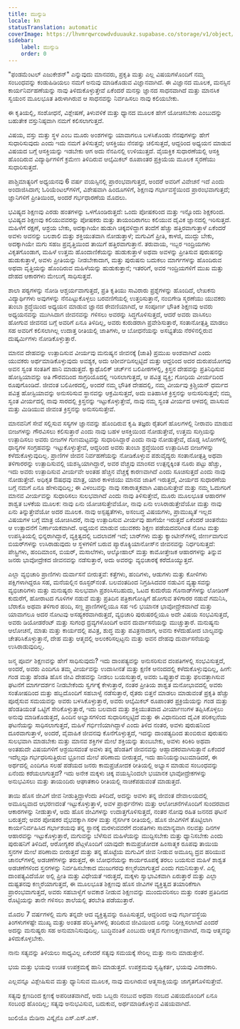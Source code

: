 ```yaml
---
title: ಮುನ್ನುಡಿ
locale: kn
statusTranslation: automatic
coverImage: https://lhvmrqwrcowdvduuaukz.supabase.co/storage/v1/object/public/strapi-uploads/small_cover-educacion-fundamental.webp-2d51a7828a2b1309555be27f7e2a61a0.webp
sidebar:
    label: ಮುನ್ನುಡಿ
    order: 0
---
```

"ಫಂಡಮೆಂಟಲ್ ಎಜುಕೇಶನ್" ಎನ್ನುವುದು ಮಾನವರು, ಪ್ರಕೃತಿ ಮತ್ತು ಎಲ್ಲ ವಿಷಯಗಳೊಂದಿಗೆ ನಮ್ಮ ಸಂಬಂಧವನ್ನು ಕಂಡುಹಿಡಿಯಲು ನಮಗೆ ಅನುವು ಮಾಡಿಕೊಡುವ ವಿಜ್ಞಾನವಾಗಿದೆ. ಈ ವಿಜ್ಞಾನದ ಮೂಲಕ, ಮನಸ್ಸಿನ ಕಾರ್ಯನಿರ್ವಹಣೆಯನ್ನು ನಾವು ತಿಳಿದುಕೊಳ್ಳುತ್ತೇವೆ ಏಕೆಂದರೆ ಮನಸ್ಸು ಜ್ಞಾನದ ಸಾಧನವಾಗಿದೆ ಮತ್ತು ಮಾನಸಿಕ ಸ್ವಯಂನ ಮೂಲಭೂತ ತಿರುಳಾಗಿರುವ ಆ ಸಾಧನವನ್ನು ನಿರ್ವಹಿಸಲು ನಾವು ಕಲಿಯಬೇಕು.

ಈ ಕೃತಿಯಲ್ಲಿ, ಸಂಶೋಧನೆ, ವಿಶ್ಲೇಷಣೆ, ತಿಳುವಳಿಕೆ ಮತ್ತು ಧ್ಯಾನದ ಮೂಲಕ ಹೇಗೆ ಯೋಚಿಸಬೇಕು ಎಂಬುದನ್ನು ಬಹುತೇಕ ವಸ್ತುನಿಷ್ಠವಾಗಿ ನಮಗೆ ಕಲಿಸಲಾಗುತ್ತದೆ.

ವಿಷಯ, ವಸ್ತು ಮತ್ತು ಸ್ಥಳ ಎಂಬ ಮೂರು ಅಂಶಗಳನ್ನು ಯಾವಾಗಲೂ ಬಳಸಿಕೊಂಡು ನೆನಪುಗಳನ್ನು ಹೇಗೆ ಸುಧಾರಿಸುವುದು ಎಂದು ಇದು ನಮಗೆ ತಿಳಿಸುತ್ತದೆ; ಆಸಕ್ತಿಯು ನೆನಪನ್ನು ಚಲಿಸುತ್ತದೆ, ಆದ್ದರಿಂದ ಅಧ್ಯಯನ ಮಾಡುವ ವಿಷಯದ ಬಗ್ಗೆ ಆಸಕ್ತಿಯನ್ನು ಇಡಬೇಕು ಆಗ ಅದು ನೆನಪಿನಲ್ಲಿ ಉಳಿಯುತ್ತದೆ. ವೈಯಕ್ತಿಕ ಸುಧಾರಣೆಯಲ್ಲಿ ಆಸಕ್ತಿ ಹೊಂದಿರುವ ವಿದ್ಯಾರ್ಥಿಗಳಿಗೆ ಕ್ರಮೇಣ ತಿಳಿದಿರುವ ಆಲ್ಕೆಮಿಕಲ್ ರೂಪಾಂತರ ಪ್ರಕ್ರಿಯೆಯ ಮೂಲಕ ಸ್ಮರಣೆಯು ಸುಧಾರಿಸುತ್ತದೆ.

ಪಾಶ್ಚಿಮಾತ್ಯರಿಗೆ ಅಧ್ಯಯನವು 6 ವರ್ಷ ವಯಸ್ಸಿನಲ್ಲಿ ಪ್ರಾರಂಭವಾಗುತ್ತದೆ, ಅಂದರೆ ಅವರಿಗೆ ವಿವೇಚನೆ ಇದೆ ಎಂದು ಅಂದಾಜಿಸಿದಾಗ; ಓರಿಯೆಂಟಲ್‌ಗಳಿಗೆ, ವಿಶೇಷವಾಗಿ ಹಿಂದೂಗಳಿಗೆ, ಶಿಕ್ಷಣವು ಗರ್ಭಾವಸ್ಥೆಯಿಂದ ಪ್ರಾರಂಭವಾಗುತ್ತದೆ; ಜ್ಞಾನಿಗಳಿಗೆ ಪ್ರೀತಿಯಿಂದ, ಅಂದರೆ ಗರ್ಭಧಾರಣೆಯ ಮೊದಲು.

ಭವಿಷ್ಯದ ಶಿಕ್ಷಣವು ಎರಡು ಹಂತಗಳನ್ನು ಒಳಗೊಂಡಿರುತ್ತದೆ: ಒಂದು ಪೋಷಕರಿಂದ ಮತ್ತು ಇನ್ನೊಂದು ಶಿಕ್ಷಕರಿಂದ. ಭವಿಷ್ಯದ ಶಿಕ್ಷಣವು ಕಲಿಯುವವರನ್ನು ಪೋಷಕರು ಮತ್ತು ತಾಯಂದಿರಾಗಲು ಕಲಿಯುವ ದೈವಿಕ ಜ್ಞಾನದಲ್ಲಿ ಇರಿಸುತ್ತದೆ. ಮಹಿಳೆಗೆ ರಕ್ಷಣೆ, ಆಶ್ರಯ ಬೇಕು, ಅದಕ್ಕಾಗಿಯೇ ಹುಡುಗಿ ಚಿಕ್ಕವಳಿದ್ದಾಗ ತಂದೆಗೆ ಹೆಚ್ಚು ಹತ್ತಿರವಾಗುತ್ತಾಳೆ ಏಕೆಂದರೆ ಅವಳು ಅವನನ್ನು ಬಲಶಾಲಿ ಮತ್ತು ಶಕ್ತಿಯುತವಾಗಿ ನೋಡುತ್ತಾಳೆ; ಮಗುವಿಗೆ ಪ್ರೀತಿ, ಕಾಳಜಿ, ಮುದ್ದು ಬೇಕು, ಅದಕ್ಕಾಗಿಯೇ ಮಗು ಸಹಜ ಪ್ರವೃತ್ತಿಯಿಂದ ತಾಯಿಗೆ ಹತ್ತಿರವಾಗುತ್ತಾನೆ. ತರುವಾಯ, ಇಬ್ಬರ ಇಂದ್ರಿಯಗಳು ವಿಕೃತಗೊಂಡಾಗ, ಮಹಿಳೆ ಉತ್ತಮ ಹೊಂದಾಣಿಕೆಯನ್ನು ಹುಡುಕುತ್ತಾಳೆ ಅಥವಾ ಅವಳನ್ನು ಪ್ರೀತಿಸುವ ಪುರುಷನನ್ನು ಹುಡುಕುತ್ತಾಳೆ, ಅವಳು ಪ್ರೀತಿಯನ್ನು ನೀಡಬೇಕಾದಾಗ, ಮತ್ತು ಪುರುಷನು ಬದುಕಲು ಮಾರ್ಗಗಳನ್ನು ಹೊಂದಿರುವ ಅಥವಾ ವೃತ್ತಿಯನ್ನು ಹೊಂದಿರುವ ಮಹಿಳೆಯನ್ನು ಹುಡುಕುತ್ತಾನೆ; ಇತರರಿಗೆ, ಅವರ ಇಂದ್ರಿಯಗಳಿಗೆ ಮುಖ ಮತ್ತು ದೇಹದ ಆಕಾರಗಳು ಮೇಲುಗೈ ಸಾಧಿಸುತ್ತವೆ.

ಶಾಲಾ ಪಠ್ಯಗಳನ್ನು ನೋಡಿ ಆಶ್ಚರ್ಯವಾಗುತ್ತದೆ, ಪ್ರತಿ ಕೃತಿಯು ಸಾವಿರಾರು ಪ್ರಶ್ನೆಗಳನ್ನು ಹೊಂದಿದೆ, ಲೇಖಕನು ವಿದ್ಯಾರ್ಥಿಗಳು ಅವುಗಳನ್ನು ನೆನಪಿಟ್ಟುಕೊಳ್ಳಲು ಬರವಣಿಗೆಯಲ್ಲಿ ಉತ್ತರಿಸುತ್ತಾನೆ, ನಂಬಿಗೇಡಿ ಸ್ಮರಣೆಯು ಯುವಕರು ತುಂಬಾ ಶ್ರದ್ಧೆಯಿಂದ ಅಧ್ಯಯನ ಮಾಡುವ ಜ್ಞಾನದ ಠೇವಣಿಯಾಗಿದೆ, ಆ ಸಂಪೂರ್ಣ ಭೌತಿಕ ಶಿಕ್ಷಣವು ಅವರು ಅಧ್ಯಯನವನ್ನು ಮುಗಿಸಿದಾಗ ಜೀವನವನ್ನು ಗಳಿಸಲು ಅವರನ್ನು ಸಿದ್ಧಗೊಳಿಸುತ್ತದೆ, ಆದರೆ ಅವರು ವಾಸಿಸಲು ಹೋಗುವ ಜೀವನದ ಬಗ್ಗೆ ಅವರಿಗೆ ಏನೂ ತಿಳಿದಿಲ್ಲ, ಅವರು ಕುರುಡರಾಗಿ ಪ್ರವೇಶಿಸುತ್ತಾರೆ, ಸಂತಾನೋತ್ಪತ್ತಿ ಮಾಡಲು ಸಹ ಅವರಿಗೆ ಕಲಿಸಲಾಗಿಲ್ಲ ಉದಾತ್ತ ರೀತಿಯಲ್ಲಿ ಜಾತಿಗಳು, ಆ ಬೋಧನೆಯನ್ನು ಅಸಭ್ಯತೆಯ ನೆರಳಿನಲ್ಲಿರುವ ದುಷ್ಕರ್ಮಿಗಳು ನೋಡಿಕೊಳ್ಳುತ್ತಾರೆ.

ಮಾನವ ದೇಹವನ್ನು ಉತ್ಪಾದಿಸುವ ವೀರ್ಯವು ಮನುಷ್ಯನ ಜೀವನಕ್ಕೆ (ಜಾತಿ) ಪ್ರಮುಖ ಅಂಶವಾಗಿದೆ ಎಂದು ಯುವಕರು ಅರ್ಥಮಾಡಿಕೊಳ್ಳುವುದು ಅವಶ್ಯಕ, ಅದು ಆಶೀರ್ವದಿಸಲ್ಪಟ್ಟಿದೆ ಮತ್ತು ಆದ್ದರಿಂದ ಅದರ ದುರುಪಯೋಗವು ಅವನ ಸ್ವಂತ ಸಂತತಿಗೆ ಹಾನಿ ಮಾಡುತ್ತದೆ. ಕ್ಯಾಥೊಲಿಕ್ ಚರ್ಚ್‌ನ ಬಲಿಪೀಠಗಳಲ್ಲಿ, ಕ್ರಿಸ್ತನ ದೇಹವನ್ನು ಪ್ರತಿನಿಧಿಸುವ ಹೋಸ್ಟಿಯಾವನ್ನು ಅತಿ ಗೌರವದಿಂದ ಸಾಗ್ರರಿಯೊದಲ್ಲಿ ಇರಿಸಲಾಗುತ್ತದೆ, ಆ ಪವಿತ್ರ ವ್ಯಕ್ತಿ; ಗೋಧಿಯ ವೀರ್ಯದಿಂದ ರೂಪುಗೊಂಡಿದೆ. ಜೀವಂತ ಬಲಿಪೀಠದಲ್ಲಿ, ಅಂದರೆ ನಮ್ಮ ಭೌತಿಕ ದೇಹದಲ್ಲಿ, ನಮ್ಮ ವೀರ್ಯವು ಕ್ರಿಶ್ಚಿಯನ್ ಧರ್ಮದ ಪವಿತ್ರ ಹೋಸ್ಟಿಯಾವನ್ನು ಅನುಸರಿಸುವ ಸ್ಥಾನವನ್ನು ಆಕ್ರಮಿಸುತ್ತದೆ, ಅದು ಐತಿಹಾಸಿಕ ಕ್ರಿಸ್ತನನ್ನು ಅನುಸರಿಸುತ್ತದೆ; ನಮ್ಮ ಸ್ವಂತ ವೀರ್ಯದಲ್ಲಿ ನಾವು ಸಾರದಲ್ಲಿ ಕ್ರಿಸ್ತನನ್ನು ಇಟ್ಟುಕೊಳ್ಳುತ್ತೇವೆ, ನಾವು ನಮ್ಮ ಸ್ವಂತ ವೀರ್ಯದ ಆಳದಲ್ಲಿ ವಾಸಿಸುವ ಮತ್ತು ಮಿಡಿಯುವ ಜೀವಂತ ಕ್ರಿಸ್ತನನ್ನು ಅನುಸರಿಸುತ್ತೇವೆ.

ಮಾನವನಿಗೆ ಸೇವೆ ಸಲ್ಲಿಸುವ ಸಸ್ಯಗಳ ಜ್ಞಾನವನ್ನು ಹೊಂದಿರುವ ಕೃಷಿ ತಜ್ಞರು ರೈತರಿಗೆ ಹೊಲಗಳಲ್ಲಿ ನೀರಾವರಿ ಮಾಡುವ ಬೀಜಗಳನ್ನು ಗೌರವಿಸಲು ಕಲಿಸುತ್ತಾರೆ ಎಂದು ನಾವು ಬಹಳ ಆಸಕ್ತಿಯಿಂದ ನೋಡುತ್ತೇವೆ, ಉತ್ತಮ ಸುಗ್ಗಿಯನ್ನು ಉತ್ಪಾದಿಸಲು ಅವರು ಬೀಜಗಳ ಗುಣಮಟ್ಟವನ್ನು ಸುಧಾರಿಸಿದ್ದಾರೆ ಎಂದು ನಾವು ನೋಡುತ್ತೇವೆ, ದೊಡ್ಡ ಸಿಲೋಗಳಲ್ಲಿ ಧಾನ್ಯಗಳ ಸಂಗ್ರಹವನ್ನು ಇಟ್ಟುಕೊಳ್ಳುತ್ತೇವೆ, ಆದ್ದರಿಂದ ಅವರು ತುಂಬಾ ಶ್ರದ್ಧೆಯಿಂದ ಉತ್ಪಾದಿಸಿದ ಬೀಜಗಳನ್ನು ಕಳೆದುಕೊಳ್ಳುವುದಿಲ್ಲ. ಪ್ರಾಣಿಗಳ ಜೀವನ ನಿರ್ವಹಣೆಯನ್ನು ನೋಡಿಕೊಳ್ಳುವ ಪಶುವೈದ್ಯರು ಸಂತಾನೋತ್ಪತ್ತಿ ಅಥವಾ ತಳಿಗಾರರನ್ನು ಉತ್ಪಾದಿಸುವಲ್ಲಿ ಯಶಸ್ವಿಯಾಗಿದ್ದಾರೆ, ಅವರ ವೆಚ್ಚವು ಮಾಂಸದ ಉತ್ಪನ್ನಕ್ಕಿಂತ ನೂರು ಪಟ್ಟು ಹೆಚ್ಚು, ಇದು ಅವರು ಉತ್ಪಾದಿಸುವ ವೀರ್ಯವೇ ಅಂತಹ ಹೆಚ್ಚಿನ ವೆಚ್ಚಕ್ಕೆ ಕಾರಣವಾಗಿದೆ ಎಂದು ಸೂಚಿಸುತ್ತದೆ ಎಂದು ನಾವು ನೋಡುತ್ತೇವೆ. ಅಧಿಕೃತ ಔಷಧವು ಮಾತ್ರ, ಯಾರ ಕಾಳಜಿಯು ಮಾನವ ಜಾತಿಗೆ ಇರುತ್ತದೆ, ವೀರ್ಯದ ಸುಧಾರಣೆಯ ಬಗ್ಗೆ ನಮಗೆ ಏನೂ ಹೇಳುವುದಿಲ್ಲ; ಈ ವಿಳಂಬವನ್ನು ನಾವು ಸಕಾರಾತ್ಮಕವಾಗಿ ವಿಷಾದಿಸುತ್ತೇವೆ ಮತ್ತು ನಮ್ಮ ಓದುಗರಿಗೆ ಮಾನವ ವೀರ್ಯವನ್ನು ಸುಧಾರಿಸಲು ಸುಲಭವಾಗಿದೆ ಎಂದು ನಾವು ತಿಳಿಸುತ್ತೇವೆ, ಮೂರು ಮೂಲಭೂತ ಆಹಾರಗಳ ಶಾಶ್ವತ ಬಳಕೆಯ ಮೂಲಕ: ನಾವು ಏನು ಯೋಚಿಸುತ್ತೇವೆಯೋ, ನಾವು ಏನು ಉಸಿರಾಡುತ್ತೇವೆಯೋ ಮತ್ತು ನಾವು ಏನು ತಿನ್ನುತ್ತೇವೆಯೋ ಅದರ ಮೂಲಕ. ನಾವು ಅಸ್ಪಷ್ಟತೆಗಳು, ಅಸಂಬದ್ಧ ವಿಷಯಗಳು, ಪ್ರಾಮುಖ್ಯತೆ ಇಲ್ಲದ ವಿಷಯಗಳ ಬಗ್ಗೆ ಮಾತ್ರ ಯೋಚಿಸಿದರೆ, ನಾವು ಉತ್ಪಾದಿಸುವ ವೀರ್ಯವು ಹಾಗೆಯೇ ಇರುತ್ತದೆ ಏಕೆಂದರೆ ಚಿಂತನೆಯು ಆ ಉತ್ಪಾದನೆಗೆ ನಿರ್ಣಾಯಕವಾಗಿದೆ. ಅಧ್ಯಯನ ಮಾಡುವ ಯುವಕರು ಶಿಕ್ಷಣ ಪಡೆಯದವರಿಗಿಂತ ನೋಟ ಮತ್ತು ಉಪಸ್ಥಿತಿಯಲ್ಲಿ ಭಿನ್ನರಾಗಿದ್ದಾರೆ, ವ್ಯಕ್ತಿತ್ವದಲ್ಲಿ ಬದಲಾವಣೆ ಇದೆ; ಬಾರ್‌ಗಳು ಮತ್ತು ಕ್ಯಾಂಟೀನ್‌ಗಳಲ್ಲಿ ಜೀರ್ಣವಾಗುವ ಬಿಯರ್‌ಗಳನ್ನು ಉಸಿರಾಡುವುದು ಆ ಸ್ಥಳಗಳಿಗೆ ಬರುವ ಪ್ಯಾರೊಕ್ಯಿಯಾನೋಸ್‌ನ ಜೀವನವನ್ನು ನಿರ್ಧರಿಸುತ್ತದೆ: ಪೇಸ್ಟ್ರಿಗಳು, ಹಂದಿಮಾಂಸ, ಬಿಯರ್, ಮಸಾಲೆಗಳು, ಆಲ್ಕೋಹಾಲ್ ಮತ್ತು ಕಾಮೋತ್ತೇಜಕ ಆಹಾರಗಳನ್ನು ತಿನ್ನುವ ಜನರು ಭಾವೋದ್ರೇಕದ ಜೀವನವನ್ನು ನಡೆಸುತ್ತಾರೆ, ಅದು ಅವರನ್ನು ವ್ಯಭಿಚಾರಕ್ಕೆ ಕರೆದೊಯ್ಯುತ್ತದೆ.

ಎಲ್ಲಾ ವ್ಯಭಿಚಾರಿ ಪ್ರಾಣಿಗಳು ದುರ್ವಾಸನೆ ಬೀರುತ್ತವೆ: ಕತ್ತೆಗಳು, ಹಂದಿಗಳು, ಆಡುಗಳು ಮತ್ತು ಕೋಳಿಗಳು ಪಕ್ಷಿಗಳಾಗಿದ್ದರೂ ಸಹ, ಮನೆಯಲ್ಲಿನ ರೂಸ್ಟರ್‌ನಂತೆ. ಬಲವಂತದಿಂದ ನಿಗ್ರಹಿಸಿದವರ ನಡುವಿನ ವ್ಯತ್ಯಾಸವನ್ನು ವ್ಯಭಿಚಾರಿಗಳು ಮತ್ತು ಮನುಷ್ಯರು ಸುಲಭವಾಗಿ ಪ್ರಶಂಸಿಸಬಹುದು, ಓಟದ ಕುದುರೆಯ ಗೊನಾಡ್‌ಗಳನ್ನು ಲೋಡಿಂಗ್ ಕುದುರೆಗೆ, ಹೋರಾಟದ ಗೂಳಿಗಳ ನಡುವೆ ಮತ್ತು ಪ್ರತಿದಿನ ಪತ್ರಿಕಾಗೋಷ್ಠಿಗೆ ಹೋಗುವ ತಳಿಗಾರರ ನಡುವೆ ಗಮನಿಸಿ, ಬೆರಾಕೊ ಅಥವಾ ತಳಿಗಾರ ಹಂದಿ, ಸಣ್ಣ ಪ್ರಾಣಿಗಳಲ್ಲಿಯೂ ಸಹ ಇಲಿ ಭಯಾನಕ ಭಾವೋದ್ರೇಕವಾಗಿದೆ ಮತ್ತು ಯಾವಾಗಲೂ ಅದರ ನೋಟವು ಅಸಹ್ಯಕರವಾಗಿರುತ್ತದೆ, ವ್ಯಭಿಚಾರಿ ಪುರುಷರಲ್ಲಿಯೂ ಅದೇ ವಿಷಯ ಸಂಭವಿಸುತ್ತದೆ, ಅವರು ಡಿಯೋಡರೆಂಟ್ ಮತ್ತು ಸುಗಂಧ ದ್ರವ್ಯಗಳೊಂದಿಗೆ ಅವನ ದುರ್ವಾಸನೆಯನ್ನು ಮುಚ್ಚುತ್ತಾರೆ. ಮನುಷ್ಯನು ಆಲೋಚನೆ, ಮಾತು ಮತ್ತು ಕಾರ್ಯದಲ್ಲಿ ಪವಿತ್ರ, ಶುದ್ಧ ಮತ್ತು ಪವಿತ್ರನಾದಾಗ, ಅವನು ಕಳೆದುಹೋದ ಬಾಲ್ಯವನ್ನು ಚೇತರಿಸಿಕೊಳ್ಳುತ್ತಾನೆ, ದೇಹ ಮತ್ತು ಆತ್ಮದಲ್ಲಿ ಅಲಂಕರಿಸಲ್ಪಟ್ಟನು ಮತ್ತು ಅವನ ದೇಹವು ದುರ್ವಾಸನೆಯನ್ನು ಉಸಿರಾಡುವುದಿಲ್ಲ.

ಜನ್ಮ ಪೂರ್ವ ಶಿಕ್ಷಣವನ್ನು ಹೇಗೆ ಸಾಧಿಸುವುದು? ಇದು ದಾಂಪತ್ಯವನ್ನು ಅನುಸರಿಸುವ ದಂಪತಿಗಳಲ್ಲಿ ಸಂಭವಿಸುತ್ತದೆ, ಅಂದರೆ, ಅವರು ಎಂದಿಗೂ ತಮ್ಮ ವೀರ್ಯವನ್ನು ಉದಾಸೀನತೆ ಮತ್ತು ಕ್ಷಣಿಕ ಆನಂದದಲ್ಲಿ ಕಳೆದುಕೊಳ್ಳುವುದಿಲ್ಲ, ಹೀಗೆ: ಗಂಡ ಮತ್ತು ಹೆಂಡತಿ ಹೊಸ ಜೀವಿ ದೇಹವನ್ನು ನೀಡಲು ಬಯಸುತ್ತಾರೆ, ಅವರು ಒಪ್ಪುತ್ತಾರೆ ಮತ್ತು ಫಲವತ್ತಾಗಿಸುವ ಘಟನೆಗೆ ಮಾರ್ಗದರ್ಶನ ನೀಡಬೇಕೆಂದು ಸ್ವರ್ಗಕ್ಕೆ ಕೇಳುತ್ತಾರೆ, ನಂತರ ಪ್ರೀತಿಯ ಶಾಶ್ವತ ಮನೋಭಾವದಲ್ಲಿ ಅವರು ಸಂತೋಷದಿಂದ ಮತ್ತು ಹಬ್ಬದೊಂದಿಗೆ ಸಹಬಾಳ್ವೆ ನಡೆಸುತ್ತಾರೆ, ರೈತರು ಬಿತ್ತನೆ ಮಾಡಲು ಮಾಡುವಂತೆ ಪ್ರಕೃತಿ ಹೆಚ್ಚು ಪೂರೈಸುವ ಸಮಯವನ್ನು ಅವರು ಬಳಸಿಕೊಳ್ಳುತ್ತಾರೆ, ಅವರು ಆಲ್ಕೆಮಿಕಲ್ ರೂಪಾಂತರ ಪ್ರಕ್ರಿಯೆಯನ್ನು ಗಂಡ ಮತ್ತು ಹೆಂಡತಿಯಂತೆ ಒಟ್ಟಿಗೆ ಸೇರಿಕೊಳ್ಳುತ್ತಾರೆ, ಇದು ಬಲವಾದ ಮತ್ತು ಶಕ್ತಿಯುತವಾದ ವೀರ್ಯಾಣುಗಳ ತಪ್ಪಿಸಿಕೊಳ್ಳಲು ಅನುವು ಮಾಡಿಕೊಡುತ್ತದೆ, ಹಿಂದಿನ ಅಭ್ಯಾಸಗಳಿಂದ ಸುಧಾರಿಸಲ್ಪಟ್ಟಿದೆ ಮತ್ತು ಈ ವಿಧಾನದಿಂದ ದೈವಿಕ ಪರಿಕಲ್ಪನೆಯ ಘಟನೆಯನ್ನು ಸಾಧಿಸಲಾಗುತ್ತದೆ, ಮಹಿಳೆ ಗರ್ಭಿಣಿಯಾಗಿದ್ದಾಳೆ ಎಂದು ತಿಳಿದ ನಂತರ, ಅವಳು ಪುರುಷನಿಂದ ದೂರವಾಗುತ್ತಾಳೆ, ಅಂದರೆ, ವೈವಾಹಿಕ ಜೀವನವು ಕೊನೆಗೊಳ್ಳುತ್ತದೆ, ಇದನ್ನು ದಾಂಪತ್ಯದಿಂದ ತುಂಬಿರುವ ಪುರುಷನು ಸುಲಭವಾಗಿ ಮಾಡಬೇಕು ಮತ್ತು ಮಾನವ ಶಕ್ತಿಗಳ ಮೇಲೆ ಶಕ್ತಿಯನ್ನು ತುಂಬಬೇಕು, ಅವಳು ಕಿರಿಕಿರಿ ಅಥವಾ ಅಂತಹುದೇ ವಿಷಯಗಳಿಗೆ ಆಶ್ರಯಿಸದಂತೆ ಅವಳು ತನ್ನ ಹೆಂಡತಿಗೆ ಜೀವನವನ್ನು ಆಹ್ಲಾದಕರವಾಗಿಸುತ್ತಾನೆ ಏಕೆಂದರೆ ಇದೆಲ್ಲವೂ ಗರ್ಭಧರಿಸುತ್ತಿರುವ ಭ್ರೂಣದ ಮೇಲೆ ಪರಿಣಾಮ ಬೀರುತ್ತದೆ, ಇದು ಹಾನಿಯನ್ನುಂಟುಮಾಡಿದರೆ, ಈ ಅರ್ಥದಲ್ಲಿ ಎಂದಿಗೂ ಸಲಹೆ ಪಡೆಯದ ಜನರು ಕಾಮಪ್ರಚೋದಕ ರೀತಿಯಲ್ಲಿ ಅಭ್ಯಾಸ ಮಾಡುವ ಸಂಬಂಧವನ್ನು ಏನೆಂದು ಕರೆಯಲಾಗುತ್ತದೆ? ಇದು ಅನೇಕ ಮಕ್ಕಳು ಚಿಕ್ಕ ವಯಸ್ಸಿನಿಂದಲೇ ಭಯಾನಕ ಭಾವೋದ್ರೇಕಗಳನ್ನು ಅನುಭವಿಸಲು ಮತ್ತು ತಾಯಂದಿರು ಆಘಾತಕಾರಿ ರೀತಿಯಲ್ಲಿ ನಾಚಿಕೆಪಡುವಂತೆ ಮಾಡುತ್ತದೆ.

ತಾಯಿ ಹೊಸ ಜೀವಿಗೆ ಜೀವ ನೀಡುತ್ತಿದ್ದಾಳೆಂದು ತಿಳಿದಿದೆ, ಅದನ್ನು ಅವಳು ತನ್ನ ಜೀವಂತ ದೇವಾಲಯದಲ್ಲಿ ಅಮೂಲ್ಯವಾದ ಆಭರಣದಂತೆ ಇಟ್ಟುಕೊಳ್ಳುತ್ತಾಳೆ, ಅವಳ ಪ್ರಾರ್ಥನೆಗಳು ಮತ್ತು ಆಲೋಚನೆಗಳೊಂದಿಗೆ ಸುಂದರವಾದ ಆಕಾರಗಳನ್ನು ನೀಡುತ್ತಾಳೆ, ಅದು ಹೊಸ ಜೀವಿಗಳನ್ನು ಉದಾತ್ತಗೊಳಿಸುತ್ತದೆ, ನಂತರ ನೋವು ರಹಿತ ಜನನದ ಘಟನೆ ಬರುತ್ತದೆ; ಅವರ ಪೋಷಕರ ವೈಭವಕ್ಕಾಗಿ ಸರಳ ಮತ್ತು ನೈಸರ್ಗಿಕ ರೀತಿಯಲ್ಲಿ. ಹೊಸ ಜೀವಿಗಳಿಗೆ ತೊಟ್ಟಿಲಾಗಿ ಕಾರ್ಯನಿರ್ವಹಿಸಿದ ಗರ್ಭಾಶಯವು ತನ್ನ ಸ್ಥಾನಕ್ಕೆ ಮರಳುವವರೆಗೆ ದಂಪತಿಗಳು ಸಾಮಾನ್ಯವಾಗಿ ನಲವತ್ತು ದಿನಗಳ ಆಹಾರವನ್ನು ಇಟ್ಟುಕೊಳ್ಳುತ್ತಾರೆ, ಮಗುವನ್ನು ಬೆಳೆಸುವ ಮಹಿಳೆಯನ್ನು ಮುದ್ದಿಸಬೇಕು ಮತ್ತು ಧ್ಯಾನಿಸಬೇಕು ಎಂದು ಪುರುಷನಿಗೆ ತಿಳಿದಿದೆ, ಆರೋಗ್ಯಕರ ಪೆಟ್ಗಳೊಂದಿಗೆ ಯಾವುದೇ ಕಾಮಪ್ರಚೋದಕ ಹಿಂಸಾತ್ಮಕ ರೂಪವು ತಾಯಿಯ ಸ್ತನಗಳ ಮೇಲೆ ಪರಿಣಾಮ ಬೀರುತ್ತದೆ ಮತ್ತು ತನ್ನ ಹೊಟ್ಟೆಯ ಮಗುವಿಗೆ ಜೀವ ನೀಡುವ ಅಮೂಲ್ಯ ದ್ರವ ಹರಿಯುವ ಚಾನಲ್‌ಗಳಲ್ಲಿ ಅಡಚಣೆಗಳನ್ನು ತರುತ್ತದೆ, ಈ ಬೋಧನೆಯನ್ನು ಕಾರ್ಯರೂಪಕ್ಕೆ ತರಲು ಬಯಸುವ ಮಹಿಳೆ ಶಾಶ್ವತ ಅಡಚಣೆಗಳಿಂದ ಸ್ತನಗಳನ್ನು ನಿರ್ವಹಿಸಬೇಕಾದ ಮುಜುಗರವು ಕಣ್ಮರೆಯಾಗುತ್ತದೆ ಎಂದು ಗಮನಿಸುತ್ತಾಳೆ. ಎಲ್ಲಿ ದಾಂಪತ್ಯವಿದೆಯೋ ಅಲ್ಲಿ ಪ್ರೀತಿ ಮತ್ತು ವಿಧೇಯತೆ ಇರುತ್ತದೆ, ಮಕ್ಕಳು ಸ್ವಾಭಾವಿಕವಾಗಿ ಏರುತ್ತಾರೆ ಮತ್ತು ಎಲ್ಲಾ ದುಷ್ಟತನವು ಕಣ್ಮರೆಯಾಗುತ್ತದೆ, ಈ ಮೂಲಭೂತ ಶಿಕ್ಷಣವು ಹೊಸ ಜೀವಿಗಳ ವ್ಯಕ್ತಿತ್ವದ ತಯಾರಿಕೆಗಾಗಿ ಪ್ರಾರಂಭವಾಗುತ್ತದೆ, ಅವರು ಸಹಬಾಳ್ವೆಗೆ ಅವಕಾಶ ನೀಡುವ ಶಿಕ್ಷಣವನ್ನು ಮುಂದುವರಿಸಲು ಮತ್ತು ನಂತರ ಪ್ರತಿದಿನದ ರೊಟ್ಟಿಯನ್ನು ತಾನೇ ಗಳಿಸಲು ಶಾಲೆಯಲ್ಲಿ ತರಬೇತಿ ಪಡೆಯುತ್ತಾರೆ.

ಮೊದಲ 7 ವರ್ಷಗಳಲ್ಲಿ ಮಗು ತನ್ನದೇ ಆದ ವ್ಯಕ್ತಿತ್ವವನ್ನು ರೂಪಿಸುತ್ತದೆ, ಆದ್ದರಿಂದ ಅವು ಗರ್ಭಾವಸ್ಥೆಯ ತಿಂಗಳುಗಳಷ್ಟೇ ಮುಖ್ಯ ಮತ್ತು ಅಂತಹ ಪರಿಸ್ಥಿತಿಗಳಲ್ಲಿ ತಂದಿರುವ ಜೀವಿಯಿಂದ ಏನನ್ನು ನಿರೀಕ್ಷಿಸಲಾಗಿದೆ ಎಂದರೆ ಅದನ್ನು ಮನುಷ್ಯರು ಸಹ ಅನುಮಾನಿಸುವುದಿಲ್ಲ. ಬುದ್ಧಿವಂತಿಕೆ ಎಂಬುದು ಆತ್ಮದ ಗುಣಲಕ್ಷಣವಾಗಿದೆ, ನಾವು ಆತ್ಮವನ್ನು ತಿಳಿದುಕೊಳ್ಳಬೇಕು.

ನಾನು ಸತ್ಯವನ್ನು ತಿಳಿಯಲು ಸಾಧ್ಯವಿಲ್ಲ ಏಕೆಂದರೆ ಸತ್ಯವು ಸಮಯಕ್ಕೆ ಸೇರಿಲ್ಲ ಮತ್ತು ನಾನು ಮಾಡುತ್ತೇನೆ.

ಭಯ ಮತ್ತು ಭಯವು ಉಚಿತ ಉಪಕ್ರಮಕ್ಕೆ ಹಾನಿ ಮಾಡುತ್ತದೆ. ಉಪಕ್ರಮವು ಸೃಷ್ಟಿಕರ್ತ, ಭಯವು ವಿನಾಶಕಾರಿ.

ಎಲ್ಲವನ್ನೂ ವಿಶ್ಲೇಷಿಸುವ ಮತ್ತು ಧ್ಯಾನಿಸುವ ಮೂಲಕ, ನಾವು ಮಲಗಿರುವ ಆತ್ಮಸಾಕ್ಷಿಯನ್ನು ಜಾಗೃತಗೊಳಿಸುತ್ತೇವೆ.

ಸತ್ಯವು ಕ್ಷಣದಿಂದ ಕ್ಷಣಕ್ಕೆ ಅಪರಿಚಿತವಾಗಿದೆ, ಅದು ಒಬ್ಬರು ನಂಬುವ ಅಥವಾ ನಂಬದ ವಿಷಯದೊಂದಿಗೆ ಏನೂ ಸಂಬಂಧ ಹೊಂದಿಲ್ಲ; ಸತ್ಯವು ಅನುಭವಿಸುವ, ಬದುಕುವ, ಅರ್ಥಮಾಡಿಕೊಳ್ಳುವ ವಿಷಯವಾಗಿದೆ.

ಜುಲಿಯೊ ಮೆಡಿನಾ ವಿಸ್ಕೈನೊ
ಎಸ್.ಎಸ್.ಎಸ್.

